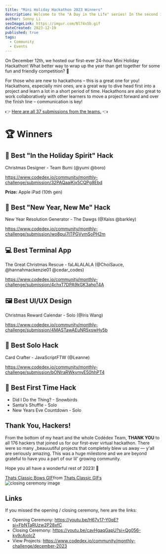 ```yaml
---
title: "Mini Holiday Hackathon 2023 Winners"
description: Welcome to the "A Day in the Life" series! In the second issue, we are spotlighting Ellie Popoca, an Information Science and Game Design major at the University of Illinois Urbana-Champaign and an ex-Major League Hacking (MLH) coach, and our wonderful Curriculum Intern at Codédex this summer. ✨
author: Sonny Li
seoImageLink: https://imgur.com/Nl74x5b.gif
dateCreated: 2023-12-19
published: true
tags:
  - Community
  - Events
---
```


On December 12th, we hosted our first-ever 24-hour Mini Holiday Hackathon!  What better way to wrap up the year than get together for some fun and friendly competition? 🚀

For those who are new to hackathons – this is a great one for you! Hackathons, especially mini ones, are a great way to dive head first into a project and learn a lot in a short period of time. Hackathons are also great to work collaboratively with other learners to move a project forward and over the finish line – communication is key!

👉 [Here are all 37 submissions from the teams.](https://www.codedex.io/community/monthly-challenge/december-2023) 👈

# 🏆 Winners

## 🎄 Best "In the Holiday Spirit" Hack

Christmas Designer - Team Bumi (@yumi @boro)

https://www.codedex.io/community/monthly-challenge/submission/32PAQaaiKjx5CQPg8Ebd 

**Prize:** Apple iPad (10th gen)

## 🎊 Best "New Year, New Me" Hack

New Year Resolution Generator - The Dawgs (@Xaiss @barkley)

https://www.codedex.io/community/monthly-challenge/submission/wo8pui7ITPGVymSoPH2m

## 💻 Best Terminal App

The Great Christmas Rescue - faLALALALA (@ChoiSauce, @hannahmackenzie01 @cedar_codes)

https://www.codedex.io/community/monthly-challenge/submission/4chxT7DPA9kGK3ahpT4A

## 🖼️ Best UI/UX Design

Christmas Reward Calendar - Solo (@Iris Wang)

https://www.codedex.io/community/monthly-challenge/submission/4MASTawAEuNR5xswHy5b

## 🥇 Best Solo Hack

Card Crafter - JavaScriptFTW (@Leanne)

https://www.codedex.io/community/monthly-challenge/submission/bONlraRWkymyE50hhPT4

## 🌱 Best First Time Hack

- Did I Do the Thing? - Snowbirds
- Santa's Shuffle - Solo
- New Years Eve Countdown - Solo

## Thank You, Hackers!

From the bottom of my heart and the whole Codédex Team, **THANK YOU** to all 176 hackers that joined us for our first-ever virtual hackathon. There were so many _beauuutiful projects that completely blew us away — y'all are seriously amazing. This was a huge milestone and we are beyond grateful to have you a part of our lil' growing community.

Hope you all have a wonderful rest of 2023! 🫶

<div class="tenor-gif-embed" data-postid="19278892" data-share-method="host" data-aspect-ratio="1" data-width="100%"><a href="https://tenor.com/view/thats-classic-bows-theatre-gif-19278892">Thats Classic Bows GIF</a>from <a href="https://tenor.com/search/thats+classic-gifs">Thats Classic GIFs</a></div> <script type="text/javascript" async src="https://tenor.com/embed.js"></script>

<img src="https://c.tenor.com/_LNGWobK5usAAAAd/tenor.gif" alt="closing ceremony image"/>

## Links

If you missed the opening / closing ceremony, here are the links:

- Opening Ceremony: https://youtu.be/H67v17-Y0qE?si=FbNTaRUzw2P28xfC
- Closing Ceremony: https://youtu.be/cavHgaqGapU?si=Qg056-ky9cAiolcZ
- View Projects: https://www.codedex.io/community/monthly-challenge/december-2023
